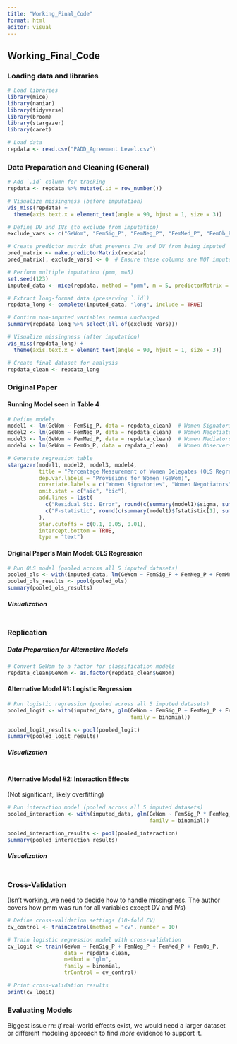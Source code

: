 ```yaml
---
title: "Working_Final_Code"
format: html
editor: visual
---
```


## Working_Final_Code

### Loading data and libraries

```r
# Load libraries
library(mice)
library(naniar)
library(tidyverse)
library(broom) 
library(stargazer)
library(caret)

# Load data
repdata <- read.csv("PADD_Agreement Level.csv")

```

### Data Preparation and Cleaning (General)

```r

# Add `.id` column for tracking
repdata <- repdata %>% mutate(.id = row_number())

# Visualize missingness (before imputation)
vis_miss(repdata) + 
  theme(axis.text.x = element_text(angle = 90, hjust = 1, size = 3))

# Define DV and IVs (to exclude from imputation)
exclude_vars <- c("GeWom", "FemSig_P", "FemNeg_P", "FemMed_P", "FemOb_P")

# Create predictor matrix that prevents IVs and DV from being imputed
pred_matrix <- make.predictorMatrix(repdata)
pred_matrix[, exclude_vars] <- 0  # Ensure these columns are NOT imputed

# Perform multiple imputation (pmm, m=5)
set.seed(123)
imputed_data <- mice(repdata, method = "pmm", m = 5, predictorMatrix = pred_matrix)

# Extract long-format data (preserving `.id`)
repdata_long <- complete(imputed_data, "long", include = TRUE)

# Confirm non-imputed variables remain unchanged
summary(repdata_long %>% select(all_of(exclude_vars)))

# Visualize missingness (after imputation)
vis_miss(repdata_long) + 
  theme(axis.text.x = element_text(angle = 90, hjust = 1, size = 3))

# Create final dataset for analysis
repdata_clean <- repdata_long

```

### Original Paper

#### Running Model seen in Table 4

```r

# Define models
model1 <- lm(GeWom ~ FemSig_P, data = repdata_clean)  # Women Signatories
model2 <- lm(GeWom ~ FemNeg_P, data = repdata_clean)  # Women Negotiators
model3 <- lm(GeWom ~ FemMed_P, data = repdata_clean)  # Women Mediators
model4 <- lm(GeWom ~ FemOb_P, data = repdata_clean)   # Women Observers

# Generate regression table
stargazer(model1, model2, model3, model4,
          title = "Percentage Measurement of Women Delegates (OLS Regression)",
          dep.var.labels = "Provisions for Women (GeWom)",
          covariate.labels = c("Women Signatories", "Women Negotiators", "Women Mediators", "Women Observers"),
          omit.stat = c("aic", "bic"),
          add.lines = list(
            c("Residual Std. Error", round(c(summary(model1)$sigma, summary(model2)$sigma, summary(model3)$sigma, summary(model4)$sigma), 3)),
            c("F-statistic", round(c(summary(model1)$fstatistic[1], summary(model2)$fstatistic[1], summary(model3)$fstatistic[1], summary(model4)$fstatistic[1]), 3))
          ),
          star.cutoffs = c(0.1, 0.05, 0.01),
          intercept.bottom = TRUE,
          type = "text")

```

#### Original Paper's Main Model: OLS Regression

```r

# Run OLS model (pooled across all 5 imputed datasets)
pooled_ols <- with(imputed_data, lm(GeWom ~ FemSig_P + FemNeg_P + FemMed_P + FemOb_P))
pooled_ols_results <- pool(pooled_ols)
summary(pooled_ols_results)

```

##### Visualization
```r


```


### Replication

##### Data Preparation for Alternative Models

```r

# Convert GeWom to a factor for classification models
repdata_clean$GeWom <- as.factor(repdata_clean$GeWom)

```


#### Alternative Model #1: Logistic Regression

```r

# Run logistic regression (pooled across all 5 imputed datasets)
pooled_logit <- with(imputed_data, glm(GeWom ~ FemSig_P + FemNeg_P + FemMed_P + FemOb_P, 
                                       family = binomial))

pooled_logit_results <- pool(pooled_logit)
summary(pooled_logit_results)

```

##### Visualization
```r


```


#### Alternative Model #2: Interaction Effects 

(Not significant, likely overfitting)

```r

# Run interaction model (pooled across all 5 imputed datasets)
pooled_interaction <- with(imputed_data, glm(GeWom ~ FemSig_P * FemNeg_P + FemMed_P + FemOb_P, 
                                             family = binomial))

pooled_interaction_results <- pool(pooled_interaction)
summary(pooled_interaction_results)
```

##### Visualization
```r

```


### Cross-Validation

(Isn't working, we need to decide how to handle missingness. The author covers how pmm was run for all variables except DV and IVs)

```r

# Define cross-validation settings (10-fold CV)
cv_control <- trainControl(method = "cv", number = 10)

# Train logistic regression model with cross-validation
cv_logit <- train(GeWom ~ FemSig_P + FemNeg_P + FemMed_P + FemOb_P, 
                  data = repdata_clean, 
                  method = "glm", 
                  family = binomial, 
                  trControl = cv_control)

# Print cross-validation results
print(cv_logit)

```

### Evaluating Models

Biggest issue rn: *If* real-world effects exist, we would need a larger dataset or different modeling approach to find *more* evidence to support it.

